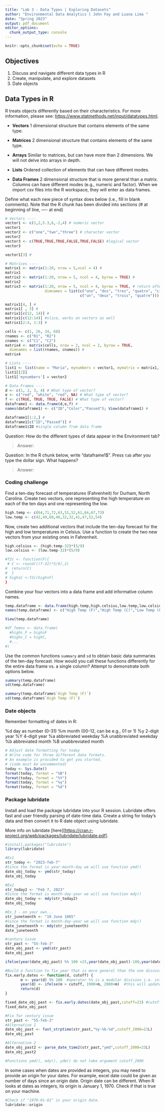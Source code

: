 ```yaml
---
title: "Lab 3 - Data Types | Exploring Datasets"
author: "Environmental Data Analytics | John Fay and Luana Lima "
date: "Spring 2023"
output: pdf_document
editor_options: 
  chunk_output_type: console
---
```


```r
knitr::opts_chunk$set(echo = TRUE)
```

## Objectives

1.  Discuss and navigate different data types in R
2.  Create, manipulate, and explore datasets
3.  Date objects

## Data Types in R

R treats objects differently based on their characteristics. For more information, please see: <https://www.statmethods.net/input/datatypes.html>.

-   **Vectors** 1 dimensional structure that contains elements of the same type.

-   **Matrices** 2 dimensional structure that contains elements of the same type.

-   **Arrays** Similar to matrices, but can have more than 2 dimensions. We will not delve into arrays in depth.

-   **Lists** Ordered collection of elements that can have different modes.

-   **Data Frames** 2 dimensional structure that is more general than a matrix. Columns can have different modes (e.g., numeric and factor). When we import csv files into the R workspace, they will enter as data frames.

Define what each new piece of syntax does below (i.e., fill in blank comments). Note that the R chunk has been divided into sections (\# at beginning of line, ---- at end)

```r
# Vectors ----
vector1 <- c(1,2,5.3,6,-2,4) # numeric vector
vector1
vector2 <- c("one","two","three") # character vector
vector2
vector3 <- c(TRUE,TRUE,TRUE,FALSE,TRUE,FALSE) #logical vector
vector3

vector1[3] # 

# Matrices ----
matrix1 <- matrix(1:20, nrow = 5,ncol = 4) # 
matrix1
matrix2 <- matrix(1:20, nrow = 5, ncol = 4, byrow = TRUE) #
matrix2
matrix3 <- matrix(1:20, nrow = 5, ncol = 4, byrow = TRUE, # return after comma continues the line
                  dimnames = list(c("uno", "dos", "tres", "quatro", "cinco"), 
                                  c("un", "deux", "trois", "quatre"))) #

matrix1[4, ] #
matrix1[ , 3] #
matrix1[c(12, 14)] #
matrix1[c(12:14)] #slice, works on vectors as well
matrix1[2:4, 1:3] #

cells <- c(1, 26, 24, 68)
rnames <- c("R1", "R2")
cnames <- c("C1", "C2") 
matrix4 <- matrix(cells, nrow = 2, ncol = 2, byrow = TRUE,
  dimnames = list(rnames, cnames)) # 
matrix4

# Lists ---- 
list1 <- list(name = "Maria", mynumbers = vector1, mymatrix = matrix1, age = 5.3); list1
list1[[2]]
list1['mynumbers'] = vector2

# Data Frames ----
d <- c(1, 2, 3, 4) # What type of vector?
e <- c("red", "white", "red", NA) # What type of vector?
f <- c(TRUE, TRUE, TRUE, FALSE) # What type of vector?
dataframe1 <- data.frame(d,e,f) #
names(dataframe1) <- c("ID","Color","Passed"); View(dataframe1) # 

dataframe1[1:2,] # 
dataframe1[c("ID","Passed")] # 
dataframe1$ID #single column from data frame

```

Question: How do the different types of data appear in the Environment tab?

> Answer: 

Question: In the R chunk below, write "dataframe1\$". Press `tab` after you type the dollar sign. What happens?

> Answer:


### Coding challenge

Find a ten-day forecast of temperatures (Fahrenheit) for Durham, North Carolina. Create two vectors, one representing the high temperature on each of the ten days and one representing the low.

```r
high.temp <- c(64,71,72,63,51,52,61,64,67,73)
low.temp <- c(42,49,60,46,32,32,41,47,52,54)
```

Now, create two additional vectors that include the ten-day forecast for the high and low temperatures in Celsius. Use a function to create the two new vectors from your existing ones in Fahrenheit.

```r
high.celsius <- (high.temp-32)*(5/9)
low.celsius <- (low.temp-32)*(5/9)

#f2c <- function(F){
 # C <- round(((f-32)*5/9),2)
#  return(C)
#  }
# highsC <-f2c(highsF)
}
```

Combine your four vectors into a data frame and add informative column names.

```r
temp.dataframe <- data.frame(high.temp,high.celsius,low.temp,low.celsius)
names(temp.dataframe) <- c("High Temp (F)","High Temp (C)","Low Temp (F)","Low Temp (C)") 

View(temp.dataframe)

#df_Temos <- data_frame(
  #highs_F = highsF
  #highs_C = highC,
  #...
#)
```

Use the common functions `summary` and `sd` to obtain basic data summaries of the ten-day forecast. How would you call these functions differently for the entire data frame vs. a single column? Attempt to demonstrate both options below.

```r
summary(temp.dataframe)
sd(temp.dataframe)

summary(temp.dataframe$`High Temp (F)`)
sd(temp.dataframe$`High Temp (F)`)
```

### Date objects

Remember formatting of dates in R:

%d day as number (0-31) %m month (00-12, can be e.g., 01 or 1) %y 2-digit year %Y 4-digit year %a abbreviated weekday %A unabbreviated weekday %b abbreviated month %B unabbreviated month

```r
# Adjust date formatting for today
# Write code for three different date formats. 
# An example is provided to get you started.
# (code must be uncommented)
today <- Sys.Date()
format(today, format = "%B")
format(today, format = "%Y")
format(today, format = "%y")
format(today, format = "%d")

```

### Package lubridate

Install and load the package lubridate into your R session. Lubridate offers fast and user friendly parsing of date-time data. Create a string for today's data and then convert it to R date object using lubridate.

More info on lubridate [here][<https://cran.r-project.org/web/packages/lubridate/lubridate.pdf>].

```r
#install.packages("lubridate")
library(lubridate)

#Ex1
str_today <- "2023-feb-7"
#Since the format is year-month-day we will use function ymd()
date_obj_today <- ymd(str_today)
date_obj_today

#Ex2
str_today2 <- "Feb 7, 2023"
#Since the format is month-day-year we will use function mdy()
date_obj_today <- mdy(str_today2)
date_obj_today

#Ex_3 - on your own...
str_juneteenth <- "19 June 1865"
#Since the format is month-day-year we will use function mdy()
date_juneteenth <- mdy(str_juneteenth)
date_juneteenth
```

```r
#century issue
str_past <- "55-feb-3"
date_obj_past <- ymd(str_past)
date_obj_past

ifelse(year(date_obj_past) %% 100 >23,year(date_obj_past)-100,year(date_obj_past)) 

#Build a function to fix year that is more general than the one discussed in the lesson
fix.early.dates <- function(d, cutoff) {
       m <- year(d) %% 100  #operator %% is a modular division i.e. integer-divide year(d) by 100 and returns the remainder 
       year(d) <- ifelse(m > cutoff, 1900+m, 2000+m)  #this will update year(d), year() is a function that returns the year for a data object
       return(d)
}

fixed_date_obj_past <- fix.early.dates(date_obj_past,cutoff=23) #cutoff could be the current year to be more general or any other depending on data set 
fixed_date_obj_past
```

```r
#Fix for century issue
str_past <- "55-feb-3"
#Alternative 1
date_obj_past <- fast_strptime(str_past,"%y-%b-%d",cutoff_2000=23L)
date_obj_past

#Alternative 2
date_obj_past2 <- parse_date_time2(str_past,"ymd",cutoff_2000=23L)
date_obj_past2

#Functions ymd(), mdy(), ydm() do not take argument cutoff_2000
```

In some cases when dates are provided as integers, you may need to provide an origin for your dates. For example, excel date could be given as number of days since an origin date. Origin date can be different. When R looks at dates as integers, its origin is January 1, 1970. Check if that is true on your machine.

```r
#Check if "1970-01-01" is your origin date.
lubridate::origin
```
